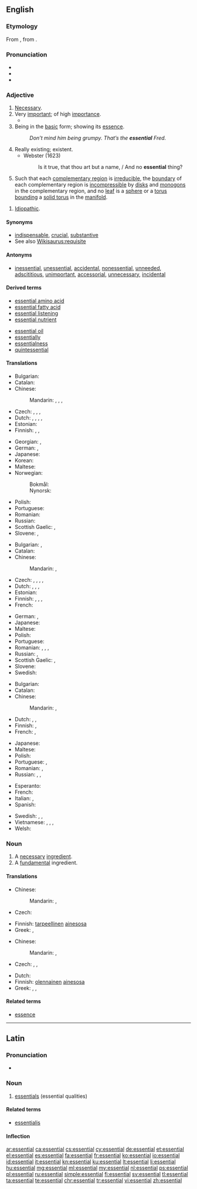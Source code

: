 ==English==
{{wikipedia|dab=Essential}}

===Etymology===
{{PIE root|en|h₁es}}
From {{etyl|LL.|en}} {{m|la|essentialis}}, from {{etyl|la|en}} {{m|la|essentia||being, essence}}.

===Pronunciation===
* {{IPA|/ɪˈsɛn.ʃəl/|[əˈsɛn.tʃəl]|lang=en}}
* {{audio|en-us-essential.ogg|Audio (US)|lang=en}}
* {{hyphenation|es|sen|tial|lang=en}}

===Adjective===
{{en-adj}}

# [[necessary|Necessary]].
# Very [[important]]; of high [[importance]].
#* {{quote-magazine|date=2013-05-17
|author=George Monbiot|authorlink=George Monbiot
|title=Money just makes the rich suffer
|volume=188|issue=23|page=19
|magazine={{w|The Guardian Weekly}}
|url=http://www.guardian.co.uk/commentisfree/2013/may/06/politics-envy-keenest-rich
|passage=In order to grant the rich these pleasures, the social contract is reconfigured. The welfare state is dismantled. '''Essential''' public services are cut so that the rich may pay less tax.&nbsp;[&hellip;]}}
# Being in the [[basic]] form; showing its [[essence]].
#: ''Don’t mind him being grumpy. That’s the '''essential''' Fred.''
# Really existing; existent.
#* Webster (1623)
#*: Is it true, that thou art but a name, / And no '''essential''' thing?
# {{label|en|of a [[lamination]] of a 3[[-manifold]]}} Such that each [[complementary region]] is [[irreducible]], the [[boundary]] of each complementary region is [[incompressible]] by [[disk]]s and [[monogon]]s in the complementary region, and no [[leaf]] is a [[sphere]] or a [[torus]] [[bound]]ing a [[solid torus]] in the [[manifold]].
{{rfex|difference between 1 and 2}}
# {{label|en|medicine}} [[idiopathic|Idiopathic]].

====Synonyms====
{{checksense}}
* [[indispensable]], [[crucial]], [[substantive]]
* See also [[Wikisaurus:requisite]]

====Antonyms====
{{checksense}}
* [[inessential]], [[unessential]], [[accidental]], [[nonessential]], [[unneeded]], [[adscititious]], [[unimportant]], [[accessorial]], [[unnecessary]], [[incidental]]

====Derived terms====
{{rel-top|terms derived from ''essential'' (adjective)}}
* [[essential amino acid]]
* [[essential fatty acid]]
* [[essential listening]]
* [[essential nutrient]]
{{rel-mid}}
* [[essential oil]]
* [[essentially]]
* [[essentialness]]
* [[quintessential]]
{{rel-bottom}}

====Translations====
{{trans-top|necessary}}
* Bulgarian: {{t+|bg|необходим|sc=Cyrl}}
* Catalan: {{t+|ca|essencial}}
* Chinese:
*: Mandarin: {{t+|cmn|必要|tr=必要|sc=Hani}}, {{t|cmn|不可缺|tr=bùkě quē de|alt=不可缺的|sc=Hani}}, {{t|cmn|必備|sc=Hani}}, {{t+|cmn|必备|tr=bìbèi|sc=Hani}}
* Czech: {{t|cs|nepostradatelný|m}}, {{t|cs|esenciální}}, {{t+|cs|nezbytný|m}}, {{t+|cs|nevyhnutelný|m}}
* Dutch: {{t+|nl|essentieel}}, {{t+|nl|onontbeerlijk}}, {{t+|nl|wezenlijk}}, {{t+|nl|noodzakelijk}}, {{t+|nl|nodig}}
* Estonian: {{t|et|vajalik}}
* Finnish: {{t+|fi|olennainen}}, {{t+|fi|tärkeä}}, {{t+|fi|tarpeellinen}}
{{trans-mid}}
* Georgian: {{t|ka|აუცილებელი|sc=Geor}}, {{t+|ka|არსებითი|sc=Geor}}
* German: {{t+|de|essenziell}}, {{t+|de|notwendig}}
* Japanese: {{t+|ja|不可欠|tr=ふかけつな, fukaketsu na|alt=不可欠な|sc=Jpan}}
* Korean: {{t|ko|필수적인|sc=Kore}}
* Maltese: {{t|mt|essenzjali}}
* Norwegian:
*: Bokmål: {{t|nb|essensiell}}
*: Nynorsk: {{t|nn|essensiell}}
* Polish: {{t+|pl|niezbędny|m}}
* Portuguese: {{t+|pt|essencial}}
* Romanian: {{t+|ro|necesar|m|n}}
* Russian: {{t+|ru|необходи́мый}}
* Scottish Gaelic: {{t|gd|deatamach}}, {{t|gd|riatanach}}
* Slovene: {{t|sl|bistven}}, {{t|sl|nujen}}
{{trans-bottom}}

{{trans-top|of high importance}}
* Bulgarian: {{t+|bg|важен|sc=Cyrl}}, {{t+|bg|съществен|sc=Cyrl}}
* Catalan: {{t+|ca|essencial}}
* Chinese:
*: Mandarin: {{t+|cmn|要素|tr=yàosù|sc=Hani}}, {{t+|cmn|切要|tr=qièyào|sc=Hani}}
* Czech: {{t+|cs|zásadní}}, {{t|cs|esenciální}}, {{t|cs|nejpodstatnější}}, {{t|cs|nejdůležitější}}, {{t+|cs|hlavní}}
* Dutch: {{t+|nl|essentieel}}, {{t+|nl|onontbeerlijk}}, {{t+|nl|wezenlijk}}, {{t+|nl|belangrijk}}
* Estonian: {{t+|et|oluline}}
* Finnish: {{t+|fi|olennainen}}, {{t+|fi|välttämätön}}, {{t|fi|elintärkeä}}, {{t+|fi|oleellinen}}
* French: {{t+|fr|indispensable}}
{{trans-mid}}
* German: {{t+|de|wesentlich}}, {{t+|de|unentbehrlich}}
* Japanese: {{t|ja|肝要|tr=かんよう, kan'yō|sc=Jpan}}
* Maltese: {{t|mt|essenzjali}}
* Polish: {{t+|pl|zasadniczy|m}}
* Portuguese: {{t+|pt|essencial}}
* Romanian: {{t+|ro|esențial|m|n}}, {{t+|ro|important|m|n}}, {{t|ro|importantă|f}}, {{t|ro|esențială|f}}
* Russian: {{t+|ru|ва́жный}}, {{t+|ru|суще́ственный}}
* Scottish Gaelic: {{t|gd|deatamach}}, {{t|gd|riatanach}}
* Slovene: {{t|sl|bistven}}
* Swedish: {{t+|sv|essentiell}}
{{trans-bottom}}

{{trans-top|in basic form}}
* Bulgarian: {{t+|bg|основен|sc=Cyrl}}
* Catalan: {{t+|ca|essencial}}
* Chinese:
*: Mandarin: {{t+|cmn|精華|alt=精華的|sc=Hani}}, {{t|cmn|精华|tr=jīnghuá de|alt=精华的|sc=Hani}}
* Dutch: {{t+|nl|essentieel}}, {{t+|nl|wezenlijk}}, {{t+|nl|echt}}
* Finnish: {{t|fi|perusluonteinen}}, {{t+|fi|normaali}}
* French: {{t+|fr|essentiel}}, {{t+|fr|fondamental}}
{{trans-mid}}
* Japanese: {{t|ja|肝心|tr=かんじんな, kanjin na|alt=肝心な|sc=Jpan}}
* Maltese: {{t|mt|essenzjali}}
* Polish: {{t+|pl|podstawowy}}
* Portuguese: {{t+|pt|essencial}}, {{t+|pt|fundamental}}
* Romanian: {{t|ro|de bază}}, {{t+|ro|fundamental}}
* Russian: {{t+|ru|основно́й}}, {{t+|ru|ба́зовый}}, {{t+|ru|фундамента́льный}}
{{trans-bottom}}

{{checktrans-top}}
* Esperanto: {{t-check|eo|esenca}}
* French: {{t+check|fr|essentiel}}
* Italian: {{qualifier|1,2,3}} {{t+check|it|essenziale}}, {{qualifier|1,2}} {{t+check|it|indispensabile}}
* Spanish: {{t+check|es|esencial}}
{{trans-mid}}
* Swedish: {{t+check|sv|oumbärlig}}, {{t+check|sv|väsentlig}}, {{t+check|sv|nödvändig}}
* Vietnamese: {{t+check|vi|bản chất}}, {{qualifier|1}} {{t+check|vi|cần thiết}}, {{t+check|vi|cốt yếu}}, {{t+check|vi|chủ yếu}}
* Welsh: {{t-check|cy|canolog}}
{{trans-bottom}}

===Noun===
{{en-noun}}

# A [[necessary]] [[ingredient]].
# A [[fundamental]] ingredient.
{{rfex}}

====Translations====
{{trans-top|necessary ingredient}}
* Chinese:
*: Mandarin: {{t|cmn|[[必要]]的|sc=Hani}}, {{t|cmn|[[必要]]的|tr=bìyào de|sc=Hani}}
* Czech: {{t|cs|nezbytnost|f}}
{{trans-mid}}
* Finnish: [[tarpeellinen]] [[ainesosa]]
* Greek: {{t+|el|ουσιαστικός|m}}, {{t+|el|ουσιώδης|m}}
{{trans-bottom}}

{{trans-top|fundamental ingredient}}
* Chinese:
*: Mandarin: {{t|cmn|[[基本]]的|sc=Hani}}, {{t|cmn|[[基本]]的|tr=jīběn de|sc=Hani}}
* Czech: {{t+|cs|podstata|f}}, {{t+|cs|jádro|n}}, {{t|cs|esence|f}}
{{trans-mid}}
* Dutch: {{t+|nl|essentieel|n|alt=essentiële}}
* Finnish: [[olennainen]] [[ainesosa]]
* Greek: {{t+|el|ουσιαστικός|m}}, {{t+|el|ουσιώδης|m}}, {{t+|el|στοιχειώδης|m}}
{{trans-bottom}}

====Related terms====
* [[essence]]

----

==Latin==

===Pronunciation===
* {{la-pronunc|essentiāl}}

===Noun===
{{la-noun|essentiāl||essentiālis|n|third}}

# [[essentials]] (essential qualities)

====Related terms====
* [[essentialis]]

====Inflection====
{{la-decl-3rd-N|essentiāl}}

[[ar:essential]]
[[ca:essential]]
[[cs:essential]]
[[cy:essential]]
[[de:essential]]
[[et:essential]]
[[el:essential]]
[[es:essential]]
[[fa:essential]]
[[fr:essential]]
[[ko:essential]]
[[io:essential]]
[[id:essential]]
[[it:essential]]
[[kn:essential]]
[[ku:essential]]
[[lt:essential]]
[[li:essential]]
[[hu:essential]]
[[mg:essential]]
[[ml:essential]]
[[my:essential]]
[[nl:essential]]
[[ps:essential]]
[[pl:essential]]
[[ru:essential]]
[[simple:essential]]
[[fi:essential]]
[[sv:essential]]
[[tl:essential]]
[[ta:essential]]
[[te:essential]]
[[chr:essential]]
[[tr:essential]]
[[vi:essential]]
[[zh:essential]]